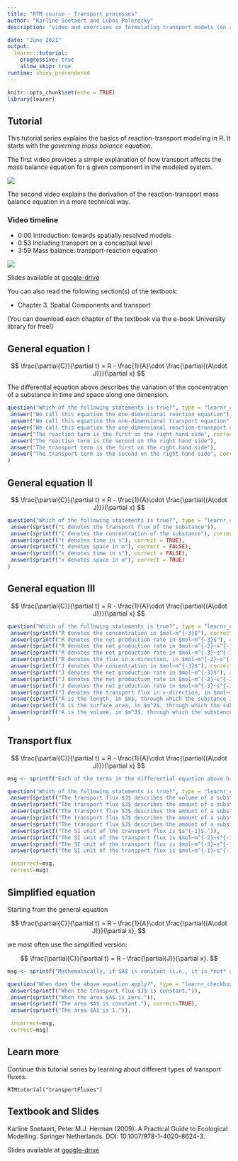 ```yaml
---
title: "RTM course - Transport processes"
author: "Karline Soetaert and Lubos Polerecky"
description: "video and exercises on formulating transport models (on a conceptual level)"

date: "June 2021"
output: 
  learnr::tutorial:
    progressive: true
    allow_skip: true
runtime: shiny_prerendered
---
```


```r
knitr::opts_chunk$set(echo = TRUE)
library(learnr)
```

## Tutorial

This tutorial series explains the basics of reaction-transport modeling in R. It starts with the *governing mass balance equation*. 

The first video provides a simple explanation of how transport affects the mass balance equation for a given component in the modeled system.

![](https://www.youtube.com/watch?v=JghYa733hn4)

The second video explains the derivation of the reaction-transport mass balance equation in a more technical way.

### Video timeline
* 0:00 Introduction: towards spatially resolved models
* 0:53 Including transport on a conceptual level
* 3:59 Mass balance: transport-reaction equation

![](https://www.youtube.com/watch?v=4ZwKZiobm0Y&list=PLx8PHcDdmF-uD1Pr07TU9SzlhlGpfrxqn&index=10)

Slides available at <a href="https://drive.google.com/drive/folders/1Bys0-xzXLCpFpWhD-HrH6jDKOyl8iJMd" target="_blank">google-drive</a>

You can also read the following section(s) of the textbook:

* Chapter 3. Spatial Components and transport

(You can download each chapter of the textbook via the e-book University library for free!)

## General equation I

$$
\frac{\partial{C}}{\partial t} = R - \frac{1}{A}\cdot \frac{\partial{(A\cdot J)}}{\partial x}
$$

The differential equation above describes the variation of the concentration of a substance in time and space along one dimension. 


```r
question("Which of the following statements is true?", type = "learnr_checkbox",
 answer("We call this equation the one-dimensional reaction equation"),
 answer("We call this equation the one-dimensional transport equation"),
 answer("We call this equation the one-dimensional reaction-transport equation", correct=TRUE),
 answer("The reaction term is the first on the right hand side", correct=TRUE),  
 answer("The reaction term is the second on the right hand side"),  
 answer("The transport term is the first on the right hand side"),  
 answer("The transport term is the second on the right hand side", correct=TRUE)  
)
```

## General equation II

$$
\frac{\partial{C}}{\partial t} = R - \frac{1}{A}\cdot \frac{\partial{(A\cdot J)}}{\partial x}
$$

```r
question("Which of the following statements is true?", type = "learnr_checkbox",
 answer(sprintf("C denotes the transport flux of the substance")),
 answer(sprintf("C denotes the concentration of the substance"), correct = TRUE),
 answer(sprintf("t denotes time in s"), correct = TRUE),
 answer(sprintf("t denotes space in m"), correct = FALSE),
 answer(sprintf("x denotes time in s"), correct = FALSE),
 answer(sprintf("x denotes space in m"), correct = TRUE)
)  
```  

## General equation III

$$
\frac{\partial{C}}{\partial t} = R - \frac{1}{A}\cdot \frac{\partial{(A\cdot J)}}{\partial x}
$$


```r
question("Which of the following statements is true?", type = "learnr_checkbox",
 answer(sprintf("R denotes the concentration in $mol~m^{-3}$"), correct = FALSE),
 answer(sprintf("R denotes the net production rate in $mol~m^{-3}$"), correct = FALSE),
 answer(sprintf("R denotes the net production rate in $mol~m^{-2}~s^{-1}$"), correct = FALSE),
 answer(sprintf("R denotes the net production rate in $mol~m^{-3}~s^{-1}$"), correct = TRUE),
 answer(sprintf("R denotes the flux in x-direction, in $mol~m^{-2}~s^{-1}$"), correct = FALSE),
 answer(sprintf("J denotes the concentration in $mol~m^{-3}$"), correct = FALSE),
 answer(sprintf("J denotes the net production rate in $mol~m^{-3}$"), correct = FALSE),
 answer(sprintf("J denotes the net production rate in $mol~m^{-2}~s^{-1}$"), correct = FALSE),
 answer(sprintf("J denotes the net production rate in $mol~m^{-3}~s^{-1}$"), correct = FALSE),
 answer(sprintf("J denotes the transport flux in x-direction, in $mol~m^{-2}~s^{-1}$"), correct = TRUE),
 answer(sprintf("A is the length, in $m$, through which the substance is transported"), correct = FALSE),
 answer(sprintf("A is the surface area, in $m^2$, through which the substance is transported"), correct = TRUE),
 answer(sprintf("A is the volume, in $m^3$, through which the substance is transported"), correct = FALSE)
)  
```  

## Transport flux

$$
\frac{\partial{C}}{\partial t} = R - \frac{1}{A}\cdot \frac{\partial{(A\cdot J)}}{\partial x}
$$

```r
msg <- sprintf("Each of the terms in the differential equation above has a SI unit of $mol~m^{-3}~s^{-1}$, as the SI unit of the concentration, C, is $mol~m^{-3}$, and the SI unit of time, $t$, is $s$ (second). The flux J in the second term on the right therefore has to have the unit of $mol~m^{-2}~s^{-1}$, because the units of $A$ cancel out and the unit of $x$ is $m$ (meter).")

question("Which of the following statements is true?", type = "learnr_checkbox",
 answer(sprintf("The transport flux $J$ describes the volume of a substance transported per unit time.")),
 answer(sprintf("The transport flux $J$ describes the amount of a substance transported per unit time.")),
 answer(sprintf("The transport flux $J$ describes the amount of a substance transported per unit area per unit time."), correct=TRUE),
 answer(sprintf("The transport flux $J$ describes the amount of a substance transported per unit volume per unit time.")),
 answer(sprintf("The transport flux $J$ describes the amount of a substance transported per unit length per unit time.")),
 answer(sprintf("The SI unit of the transport flux is $s^{-1}$.")),  
 answer(sprintf("The SI unit of the transport flux is $mol~m^{-2}~s^{-1}$."), correct=TRUE),
 answer(sprintf("The SI unit of the transport flux is $mol~m^{-3}~s^{-1}$.")),
 answer(sprintf("The SI unit of the transport flux is $mol~m^{-1}~s^{-1}$.")),  

 incorrect=msg,
 correct=msg)
```

## Simplified equation

Starting from the general equation

$$
\frac{\partial{C}}{\partial t} = R - \frac{1}{A}\cdot \frac{\partial{(A\cdot J)}}{\partial x},
$$

we most often use the simplified version:

$$
\frac{\partial{C}}{\partial t} = R - \frac{\partial{J}}{\partial x}.
$$
```r
msg <- sprintf("Mathematically, if $A$ is constant (i.e., it is *not* a function of $x$), it can be taken out of the derivative of the general equation. This yields the second - simplified - equation.")

question("When does the above equation apply?", type = "learnr_checkbox",
 answer(sprintf("When the transport flux $J$ is constant.")),
 answer(sprintf("When the area $A$ is zero.")),
 answer(sprintf("The area $A$ is constant."), correct=TRUE),
 answer(sprintf("The area $A$ is 1.")),

 incorrect=msg,
 correct=msg)
```

## Learn more

Continue this tutorial series by learning about different types of transport fluxes:

```
RTMtutorial("transportFluxes")
```

## Textbook and Slides

Karline Soetaert, Peter M.J. Herman (2009). A Practical Guide to Ecological Modelling. Springer Netherlands. DOI: 10.1007/978-1-4020-8624-3.

Slides available at <a href="https://drive.google.com/drive/folders/1Bys0-xzXLCpFpWhD-HrH6jDKOyl8iJMd" target="_blank">google-drive</a>